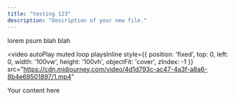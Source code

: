 ```yaml
---
title: "testing 123"
description: "Description of your new file."
---
```


lorem psum blah blah

<video
  autoPlay
  muted
  loop
  playsInline
  style={{
    position: 'fixed',
    top: 0,
    left: 0,
    width: '100vw',
    height: '100vh',
    objectFit: 'cover',
    zIndex: -1
  }}
  src="https://cdn.midjourney.com/video/4d1d793c-ac47-4a3f-a8a6-8b4e69501897/1.mp4"
></video>

<div style={{ position: 'relative', zIndex: 1 }}>
  Your content here
</div>